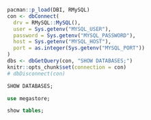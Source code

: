 

```r
pacman::p_load(DBI, RMySQL)
con <- dbConnect(
  drv = RMySQL::MySQL(),
  user = Sys.getenv("MYSQL_USER"),
  password = Sys.getenv("MYSQL_PASSWORD"),
  host = Sys.getenv("MYSQL_HOST"),
  port = as.integer(Sys.getenv("MYSQL_PORT"))
)
dbs <- dbGetQuery(con, "SHOW DATABASES;")
knitr::opts_chunk$set(connection = con)
# dbDisconnect(con)

```


```sql
SHOW DATABASES;
```
```sql
use megastore;
```
```sql
show tables;
```

